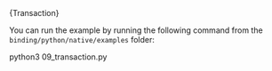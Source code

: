 
<CodeBlock className="language-python">
  {Transaction}
</CodeBlock>

You can run the example by running the following command from the `binding/python/native/examples` folder:

<CodeBlock className="language-bash">
    python3 09_transaction.py
</CodeBlock>
